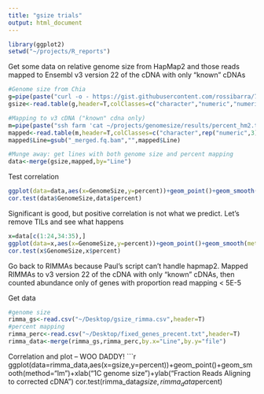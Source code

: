 ```yaml
---
title: "gsize trials"
output: html_document
---
```


```r
library(ggplot2)
setwd("~/projects/R_reports")
```

Get some data on relative genome size from HapMap2 and those reads mapped to Ensembl v3 version 22 of the cDNA with only "known" cDNAs
```r
#Genome size from Chia
g=pipe(paste("curl -o - https://gist.githubusercontent.com/rossibarra/7638160/raw/62c4dab3f8a96a7d86cfe01a524dc1df2d03784f/genome_size"))
gsize<-read.table(g,header=T,colClasses=c("character","numeric","numeric"))

#Mapping to v3 cDNA ("known" cdna only)
m=pipe(paste("ssh farm 'cat ~/projects/genomesize/results/percent_hm2.txt'"))
mapped<-read.table(m,header=T,colClasses=c("character",rep("numeric",3)))
mapped$Line=gsub("_merged.fq.bam","",mapped$Line)

#Munge away: get lines with both genome size and percent mapping
data<-merge(gsize,mapped,by="Line")
```

Test correlation
```r
ggplot(data=data,aes(x=GenomeSize,y=percent))+geom_point()+geom_smooth(method="lm")+xlab("1C genome size")+ylab("Fraction Reads Aligning to cDNA")
cor.test(data$GenomeSize,data$percent)
```

Significant is good, but positive correlation is not what we predict. Let's remove TILs and see what happens
```r
x=data[c(1:24,34:35),]
ggplot(data=x,aes(x=GenomeSize,y=percent))+geom_point()+geom_smooth(method="lm")+xlab("1C genome size")+ylab("Fraction Reads Aligning to cDNA")
cor.test(x$GenomeSize,x$percent)
```

Go back to RIMMAs because Paul's script can't handle hapmap2. Mapped RIMMAs to v3 version 22 of the cDNA with only "known" cDNAs, then counted abundance only of genes with proportion read mapping < 5E-5

Get data
```r
#genome size
rimma_gs<-read.csv("~/Desktop/gsize_rimma.csv",header=T)
#percent mapping
rimma_perc<-read.csv("~/Desktop/fixed_genes_precent.txt",header=T)
rimma_data<-merge(rimma_gs,rimma_perc,by.x="Line",by.y="file")
```

Correlation and plot -- WOO DADDY!
```r
ggplot(data=rimma_data,aes(x=gsize,y=percent))+geom_point()+geom_smooth(method="lm")+xlab("1C genome size")+ylab("Fraction Reads Aligning to corrected cDNA")
cor.test(rimma_data$gsize,rimma_data$percent)
